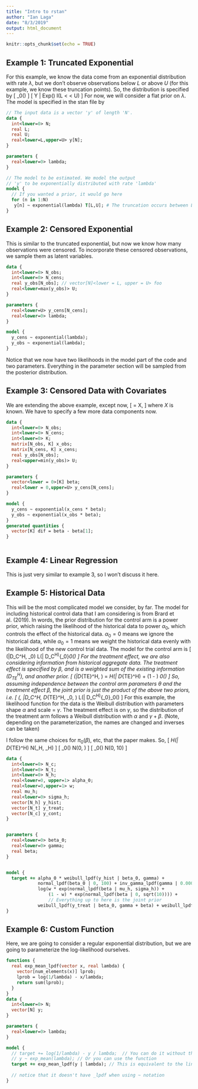 ---
title: "Intro to rstan"
author: "Ian Laga"
date: "8/3/2019"
output: html_document
---

```{r setup, include=FALSE}
knitr::opts_chunk$set(echo = TRUE)
```

## Example 1: Truncated Exponential

For this example, we know the data come from an exponential distribution with rate $\lambda$, but we don't observe observations below $L$ or above $U$ (for this example, we know these truncation points). So, the distribution is specified by
\[
  \lambda \sim \pi_0(\theta)
\]
\[
  Y | \lambda \sim Exp(\lambda) I(L < \lambda < U)
\]
For now, we will consider a flat prior on $\lambda$. The model is specified in the stan file by


```{stan, output.var = "historical"}

// The input data is a vector 'y' of length 'N'.
data {
  int<lower=0> N;
  real L;
  real U;
  real<lower=L,upper=U> y[N];
}

parameters {
  real<lower=0> lambda;
}

// The model to be estimated. We model the output
// 'y' to be exponentially distributed with rate 'lambda'
model {
  // If you wanted a prior, it would go here
  for (n in 1:N)
   y[n] ~ exponential(lambda) T[L,U]; # The truncation occurs between L and U
}

```
\newpage

## Example 2: Censored Exponential

This is similar to the truncated exponential, but now we know how many observations were censored. To incorporate these censored observations, we sample them as latent variables.


```{stan, output.var = "censor"}
data {
  int<lower=0> N_obs;
  int<lower=0> N_cens;
  real y_obs[N_obs]; // vector[N]<lower = L, upper = U> foo
  real<lower=max(y_obs)> U;
}

parameters {
  real<lower=U> y_cens[N_cens];
  real<lower=0> lambda;
}

model {
  y_cens ~ exponential(lambda);
  y_obs ~ exponential(lambda);
}


```

Notice that we now have two likelihoods in the model part of the code and two parameters. Everything in the parameter section will be sampled from the posterior distribution.


\newpage

## Example 3: Censored Data with Covariates

We are extending the above example, except now,
\[
  \lambda = \beta X,
\]
where $X$ is known. We have to specify a few more data components now.


```{stan, output.var = "dose"}
data {
  int<lower=0> N_obs;
  int<lower=0> N_cens;
  int<lower=0> K;
  matrix[N_obs, K] x_obs;
  matrix[N_cens, K] x_cens;
  real y_obs[N_obs];
  real<upper=min(y_obs)> U;
}

parameters {
  vector<lower = 0>[K] beta;
  real<lower = 0,upper=U> y_cens[N_cens];
}

model {
  y_cens ~ exponential(x_cens * beta);
  y_obs ~ exponential(x_obs * beta);
}
generated quantities {
  vector[K] dif = beta - beta[1];
}



```


\pagebreak
\newpage

## Example 4: Linear Regression

This is just very similar to example 3, so I won't discuss it here.

## Example 5: Historical Data

This will be the most complicated model we consider, by far. The model for including historical control data that I am considering is from Brard et al. (2019). In words, the prior distribution for the control arm is a power prior, which raising the likelihood of the historical data to power $\alpha_0$, which controls the effect of the historical data. $\alpha_0 = 0$ means we ignore the historical data, while $\alpha_0 = 1$ means we weight the historical data evenly with the likelihood of the new control trial data. The model for the control arm is
\[
  \pi(\theta|D_C^H, \alpha_0) \propto L(\theta | D_C^H)^{\alpha_0}\pi_0(\theta)
\]
For the treatment effect, we are also considering information from historical aggregate data. The treatment effect is specified by $\beta$, and is a weighted sum of the existing information $(D_{TE}^H)$, and another prior.
\[
  \pi(\beta |D_{TE}^H, \omega) = \omega \times \pi_H(\beta | D_{TE}^H) + (1 - \omega) \times \pi_0(\beta)
\]
So, assuming independence between the control arm parameters $\theta$ and the treatment effect $\beta$, the joint prior is just the product of the above two priors, i.e.
\[
  \pi(\theta, \beta |D_C^H, D_{TE}^H, \alpha_0, \omega) \propto L(\theta | D_C^H)^{\alpha_0}\pi_0(\theta) \times [\omega \times \pi_H(\beta | D_{TE}^H) + (1 - \omega) \times \pi_0(\beta)]
\]
For this example, the likelihood function for the data is the Weibull distribution with parameters shape $\alpha$ and scale = $\gamma$. The treatment effect is on $\gamma$, so the distribution of the treatment arm follows a Weibull distribution with $\alpha$ and $\gamma + \beta$. (Note, depending on the parameterization, the names are changed and inverses can be taken)

I follow the same choices for $\pi_0(\beta)$, etc, that the paper makes. So,
\[
  \pi_H(\beta | D_{TE}^H) \sim N(\mu_H, \sigma_H)
\]
\[
  \pi_0(\beta) \sim N(0, \sqrt{10})
\]
\[
  \pi_0(\theta) \sim N(0, 10)
\]



```{stan, output.var = "historical"}

data {
  int<lower=0> N_c;
  int<lower=0> N_t;
  int<lower=0> N_h;
  real<lower=0, upper=1> alpha_0;
  real<lower=0,upper=1> w;
  real mu_h;
  real<lower=0> sigma_h;
  vector[N_h] y_hist;
  vector[N_t] y_treat;
  vector[N_c] y_cont;
}


parameters {
  real<lower=0> beta_0;
  real<lower=0> gamma;
  real beta;
}


model {
  target += alpha_0 * weibull_lpdf(y_hist | beta_0, gamma) +
            normal_lpdf(beta_0 | 0, 100) + inv_gamma_lpdf(gamma | 0.0001, 0.0001) +
            log(w * exp(normal_lpdf(beta | mu_h, sigma_h)) +
                (1 - w) * exp(normal_lpdf(beta | 0, sqrt(10)))) +
                // Everything up to here is the joint prior
            weibull_lpdf(y_treat | beta_0, gamma + beta) + weibull_lpdf(y_cont | beta_0, gamma);
}

```



\newpage

## Example 6: Custom Function

Here, we are going to consider a regular exponential distribution, but we are going to parameterize the log-likelihood ourselves.


```{stan, output.var = "custom"}
functions {
  real exp_mean_lpdf(vector x, real lambda) {
    vector[num_elements(x)] lprob;
    lprob = log(1/lambda) - x/lambda;
    return sum(lprob);
  }
}
data {
  int<lower=0> N;
  vector[N] y;
}

parameters {
  real<lower=0> lambda;
}

model {
  // target += log(1/lambda) - y / lambda;  // You can do it without the function
  // y ~ exp_mean(lambda); // Or you can use the function
  target += exp_mean_lpdf(y | lambda); // This is equivalent to the line above
  
  // notice that it doesn't have _lpdf when using ~ notation
}




```
